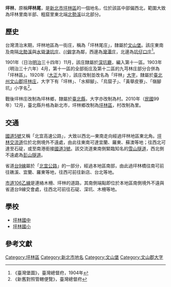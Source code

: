 {{noteTA
|1 = zh-cn:庄; zh-hk:庄; zh-tw:庄;
}}
{{CJK-New-Char|29EF8|ver=B}}
{{Infobox Hokkien name
| title      = 坪林
| hanji      = 坪林尾
| poj        = Pîⁿ-nâ-bé
| hanlo      = 
| tl         = Pînn-nâ-bé
| bp         = 
| hokkienipa = 
| lm         = 
| image      = 
| image_size = 
| caption    = 
}}
'''坪林'''，原稱'''坪林尾'''，是[[新北市|新北市]][[坪林區|坪林區]]的一個地名，位於該區中部偏西北，範圍大致為坪林里南半部、粗窟里東北端[[北勢溪_(新北市)|北勢溪]]以北部分。

==歷史==
台灣清治末期，坪林地區為一街庄，稱為「坪林尾庄」，隸屬於[[文山堡|文山堡]]。該庄東南及南隔[[北勢溪_(新北市)|北勢溪]]與[[水聳淒坑庄|水聳淒坑庄]]、[[𩻸魚堀|{{僻字]]為鄰，西邊為[[灣潭庄|灣潭庄]]，北邊為[[坑子口_(新北市)|坑仔口庄]]<ref>《臺灣堡圖》，臺灣總督府，1904年</ref>。

1901年（日治[[明治|明治]]三十四年）11月，該庄隸屬於[[深坑廳|深坑廳]]，編入第十一區。1903年（明治三十六年）4月，第十一區的全部街庄及第十二區的九芎林庄部分合併為「坪林區」。1920年（[[大正|大正]]九年），該庄改制並改名為「坪林」[[大字|大字]]，隸屬於[[臺北州|臺北州]][[文山郡|文山郡]][[坪林庄|坪林庄]]，大字下有「坪林」、「水柳腳」、「烏窟子」、「黃舉皮寮」、「嶺腳坑」小字名<ref>《新舊對照管轄便覽》，臺灣總督府</ref>。

戰後坪林庄改制為坪林鄉，隸屬於[[臺北縣|臺北縣]]，大字亦改制為村。2010年（[[中華民國|民國]]99年）12月，臺北縣升格為新北市，坪林鄉改制為[[坪林區|坪林區]]，村改制為里。

==交通==
[[蔣渭水高速公路|國道5號]]又稱「北宜高速公路」，大致以西北—東南走向經過坪林地區東北角。[[坪林交流道|坪林交流道]]位於北側境外不遠處，由此往東南可達宜蘭、羅東、蘇澳等地；往西北可達至石碇，或至南港銜接[[福爾摩沙高速公路|國道3號]]。該交流道東南側緊臨知名的[[雪山隧道|雪山隧道]]，西北側不遠處為[[彭山隧道|彭山隧道]]。

省道[[台9線|台9線]]屬於「[[北宜公路|北宜公路]]」的一部分，經過本地區南部，由此過坪林橋往南可前往礁溪、宜蘭、羅東等地，往西可前往新店、台北等地。

[[市道106乙線|市道106乙線]]是連絡木柵、坪林的道路，其南側端點即位於本地區南側境外不遠與省道台9線交會處，往西北可前往石碇、深坑、木柵等地。

==學校==
*[[坪林國中|坪林國中]]
*[[坪林國小|坪林國小]]

==參考文獻==
{{reflist}}

{{文山郡}}

[[Category:坪林區|Category:坪林區]]
[[Category:新北市地名|Category:新北市地名]]
[[Category:文山堡|Category:文山堡]]
[[Category:文山郡大字|Category:文山郡大字]]